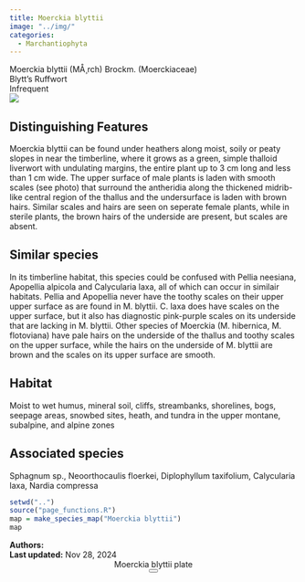 ```yaml
---
title: Moerckia blyttii
image: "../img/"
categories:
  - Marchantiophyta
---
```


<div class="info-panel">
 <div class="info-top">
  <div class="taxon-scientific"><span class="taxon-name">Moerckia blyttii</span> <span class="taxon-authority">(MÅ¸rch) Brockm.</span> <span class="taxon-family">(Moerckiaceae)</span></div>
  <div class="taxon-common">Blytt's Ruffwort</div>
 </div>
 <div class="info-bottom">
  <div class="taxon-qnd"></div>
  <div class="taxon-abundance">Infrequent</div>
 </div>
</div>
<div class="imerss-content-frame">
 <div class="imerss-image-header">
  <div class="imerss-image-holder imerss-column-left" data-toggle="tooltip" style="background-image: url(../img/)" title="">
  </div>

  <div class="imerss-image-holder imerss-column-right" data-toggle="tooltip" style="background-image: url(../img/)" title="">
  </div>
 
 </div>
 <div class="imerss-content-lower">
  <div class="imerss-column-left">
  <div class="tab-microscope" data-micromodal-trigger="modal-plate">
  <img src="../img/bryo guide microscope.png"/>
  </div>

<h2>Distinguishing Features</h2>

Moerckia blyttii can be found under heathers along moist, soily or peaty slopes in near the timberline, where it grows as a green, simple thalloid liverwort with undulating margins, the entire plant up to 3 cm long and less than 1 cm wide. The upper surface of male plants is laden with smooth scales (see photo) that surround the antheridia along the thickened midrib-like central region of the thallus and the undersurface is laden with brown hairs. Similar scales and hairs are seen on seperate female plants, while in sterile plants, the brown hairs of the underside are present, but scales are absent. 

<h2>Similar species</h2>

In its timberline habitat, this species could be confused with Pellia neesiana, Apopellia alpicola and Calycularia laxa, all of which can occur in similair habitats. Pellia and Apopellia never have the toothy scales on their upper upper surface as are found in M. blyttii. C. laxa does have scales on the upper surface, but it also has diagnostic pink-purple scales on its underside that are lacking in M. blyttii. Other species of Moerckia (M. hibernica, M. flotoviana) have pale hairs on the underside of the thallus and toothy scales on the upper surface, while the hairs on the underside of M. blyttii are brown and the scales on its upper surface are smooth. 

<h2>Habitat</h2>

Moist to wet humus, mineral soil, cliffs, streambanks, shorelines, bogs, seepage areas, snowbed sites, heath, and tundra in the upper montane, subalpine, and alpine zones

<h2>Associated species</h2>

Sphagnum sp., Neoorthocaulis floerkei, Diplophyllum taxifolium, Calycularia laxa, Nardia compressa
</div>

<div class="imerss-column-right">

<div class="imerss-image-holder imerss-column-right" data-toggle="tooltip" style="background-image: url(../img/)" title="">
</div>

<div class="imerss-map-holder">
```r
setwd("..")
source("page_functions.R")
map = make_species_map("Moerckia blyttii")
map
```
</div>

</div>

</div>
</div>

<div class="taxon-footer">
 <div class="taxon-authors"><b>Authors:</b> <span></span></div>
 <div class="taxon-update"><b>Last updated:</b> <span>Nov 28, 2024</span></div>
</div>

<div class="modal micromodal-slide" id="modal-plate" aria-hidden="true">
 <div class="modal__overlay" tabindex="-1" data-micromodal-close>
  <div class="modal__container" role="dialog" aria-modal="true" aria-labelledby="modal-plate-title" >
   <header class="modal__header">
   <div class="modal__title" id="modal-plate-title">
  Moerckia blyttii plate
   </div>
   <button class="modal__close" aria-label="Close" data-micromodal-close></button>
   </header>
  <div class="modal__content" id="modal-plate-content">
   <div class="imerss-image-holder" data-toggle="tooltip" style="background-image: url(../img/)" title="">
  </div>
  </div>
  </div>
 </div>
</div>

<script src="../js/micromodal.min.js"></script>
<link href="../css/style-taxon.css" rel="stylesheet">
<link href="../css/micromodal.css" rel="stylesheet">

<script>
MicroModal.init();
</script>


